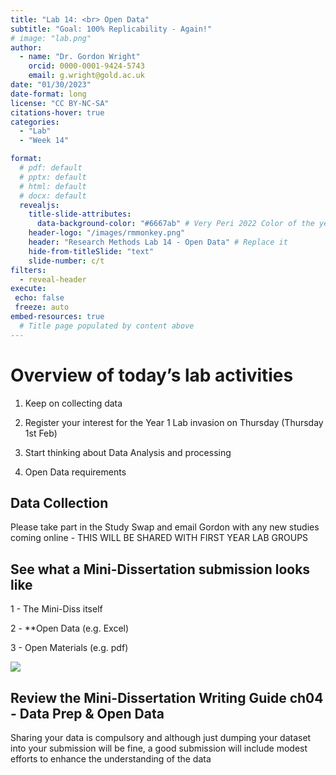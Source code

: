 ```yaml
---
title: "Lab 14: <br> Open Data"
subtitle: "Goal: 100% Replicability - Again!"
# image: "lab.png"
author: 
  - name: "Dr. Gordon Wright"
    orcid: 0000-0001-9424-5743
    email: g.wright@gold.ac.uk
date: "01/30/2023"
date-format: long
license: "CC BY-NC-SA"
citations-hover: true
categories: 
  - "Lab"
  - "Week 14"

format: 
  # pdf: default
  # pptx: default
  # html: default
  # docx: default
  revealjs: 
    title-slide-attributes: 
      data-background-color: "#6667ab" # Very Peri 2022 Color of the year
    header-logo: "/images/rmmonkey.png"
    header: "Research Methods Lab 14 - Open Data" # Replace it
    hide-from-titleSlide: "text"
    slide-number: c/t
filters:
  - reveal-header
execute:
 echo: false
 freeze: auto
embed-resources: true
  # Title page populated by content above
---
```


# Overview of today's lab activities

1.  Keep on collecting data

2.  Register your interest for the Year 1 Lab invasion on Thursday
    (Thursday 1st Feb)

3.  Start thinking about Data Analysis and processing

4.  Open Data requirements

## Data Collection

Please take part in the Study Swap and email Gordon with any new studies
coming online - THIS WILL BE SHARED WITH FIRST YEAR LAB GROUPS

## See what a Mini-Dissertation submission looks like

1 - The Mini-Diss itself

2 - \*\*Open Data (e.g. Excel)

3 - Open Materials (e.g. pdf)

![](images/O6.png)

## Review the Mini-Dissertation Writing Guide ch04 - Data Prep & Open Data

Sharing your data is compulsory and although just dumping your dataset
into your submission will be fine, a good submission will include modest
efforts to enhance the understanding of the data

